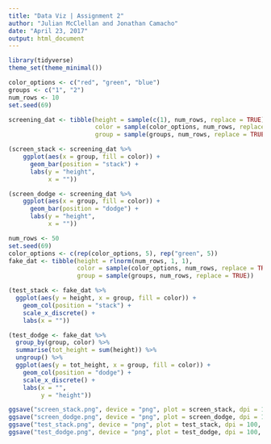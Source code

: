 ```yaml
---
title: "Data Viz | Assignment 2"
author: "Julian McClellan and Jonathan Camacho"
date: "April 23, 2017"
output: html_document
---
```


```r
library(tidyverse)
theme_set(theme_minimal())
```

```r
color_options <- c("red", "green", "blue")
groups <- c("1", "2")
num_rows <- 10
set.seed(69)

screening_dat <- tibble(height = sample(c(1), num_rows, replace = TRUE),
                        color = sample(color_options, num_rows, replace = TRUE),
                        group = sample(groups, num_rows, replace = TRUE))

(screen_stack <- screening_dat %>%
    ggplot(aes(x = group, fill = color)) + 
      geom_bar(position = "stack") +
      labs(y = "height",
           x = ""))

(screen_dodge <- screening_dat %>%
    ggplot(aes(x = group, fill = color)) + 
      geom_bar(position = "dodge") +
      labs(y = "height",
           x = ""))
```

```r
num_rows <- 50
set.seed(69)
color_options <- c(rep(color_options, 5), rep("green", 5))
fake_dat <- tibble(height = rlnorm(num_rows, 1, 1),
                   color = sample(color_options, num_rows, replace = TRUE),
                   group = sample(groups, num_rows, replace = TRUE))

(test_stack <- fake_dat %>%
  ggplot(aes(y = height, x = group, fill = color)) +
    geom_col(position = "stack") + 
    scale_x_discrete() + 
    labs(x = ""))

(test_dodge <- fake_dat %>%
  group_by(group, color) %>%
  summarise(tot_height = sum(height)) %>%
  ungroup() %>%
  ggplot(aes(y = tot_height, x = group, fill = color)) +
    geom_col(position = "dodge") + 
    scale_x_discrete() +
    labs(x = "",
         y = "height"))
```

```r
ggsave("screen_stack.png", device = "png", plot = screen_stack, dpi = 100, width = 6, height = 4)
ggsave("screen_dodge.png", device = "png", plot = screen_dodge, dpi = 100, width = 6, height = 4)
ggsave("test_stack.png", device = "png", plot = test_stack, dpi = 100, width = 6, height = 4)
ggsave("test_dodge.png", device = "png", plot = test_dodge, dpi = 100, width = 6, height = 4)
```